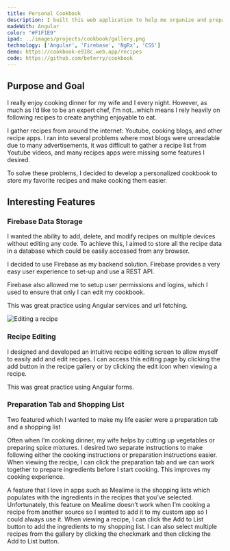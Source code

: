 ```yaml
---
title: Personal Cookbook
description: I built this web application to help me organize and prepare my favorite recipes.
madeWith: Angular
color: "#F1F1E9"
ipad: ../images/projects/cookbook/gallery.png
technology: ['Angular', 'Firebase', 'NgRx', 'CSS']
demo: https://cookbook-e918c.web.app/recipes
code: https://github.com/beterry/cookbook
---
```


## Purpose and Goal

I really enjoy cooking dinner for my wife and I every night. However, as much as I’d like to be an expert chef, I’m not…which means I rely heavily on following recipes to create anything enjoyable to eat. 

I gather recipes from around the internet: Youtube, cooking blogs, and other recipe apps. I ran into several problems where most blogs were unreadable due to many advertisements, it was difficult to gather a recipe list from Youtube videos, and many recipes apps were missing some features I desired.

To solve these problems, I decided to develop a personalized cookbook to store my favorite recipes and make cooking them easier.

## Interesting Features

### Firebase Data Storage

I wanted the ability to add, delete, and modify recipes on multiple devices without editing any code. To achieve this, I aimed to store all the recipe data in a database which could be easily accessed from any browser. 

I decided to use Firebase as my backend solution. Firebase provides a very easy user experience to set-up and use a REST API. 

Firebase also allowed me to setup user permissions and logins, which I used to ensure that only I can edit my cookbook.

This was great practice using Angular services and url fetching.

![Editing a recipe](../images/projects/cookbook/edit.png)

### Recipe Editing

I designed and developed an intuitive recipe editing screen to allow myself to easily add and edit recipes. I can access this editing page by clicking the add button in the recipe gallery or by clicking the edit icon when viewing a recipe.

This was great practice using Angular forms. 

### Preparation Tab and Shopping List

Two featured which I wanted to make my life easier were a preparation tab and a shopping list

Often when I’m cooking dinner, my wife helps by cutting up vegetables or preparing spice mixtures. I desired two separate instructions to make following either the cooking instructions or preparation instructions easier. When viewing the recipe, I can click the preparation tab and we can work together to prepare ingredients before I start cooking. This improves my cooking experience.

A feature that I love in apps such as Mealime is the shopping lists which populates with the ingredients in the recipes that you’ve selected. Unfortunately, this feature on Mealime doesn’t work when I’m cooking a recipe from another source so I wanted to add it to my custom app so I could always use it. When viewing a recipe, I can click the Add to List button to add the ingredients to my shopping list. I can also select multiple recipes from the gallery by clicking the checkmark and then clicking the Add to List button.
